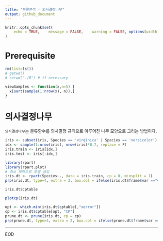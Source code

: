 ```yaml
---
title: "분류분석 - 의사결정나무"
output: github_document
---
```


```r
knitr::opts_chunk$set(
	echo = TRUE,	message = FALSE,	warning = FALSE, options(width = 120), fig.width = 12, fig.height = 8
)
```

# Prerequisite
```r
rm(list=ls())
# getwd()
# setwd("./R") # if necessary

viewSamples <- function(x,n=5) {
  x[sort(sample(1:nrow(x), n)),]
}
```


# 의사결정나무
`의사결정나무`는 분류함수를 의사결정 규칙으로 이루어진 나무 모양으로 그리는 방법이다.

```r
iris <- subset(iris, Species == 'virginica' | Species == 'versicolor')
idx <- sample(1:nrow(iris), nrow(iris)*0.7, replace = F)
iris.train <- iris[idx,]
iris.test <- iris[-idx,]

library(rpart)
library(rpart.plot)
# 최소 제약으로 모델 생성
iris.dt <- rpart(Species~., data = iris.train, cp = 0, minsplit = 1)
prp(iris.dt, type=4, extra = 2, box.col = ifelse(iris.dt$frame$var =="<leaf>", 'gray', 'white'))
```

```r
iris.dt$cptable
```
```r
plotcp(iris.dt)
```



```r
opt <- which.min(iris.dt$cptable[,"xerror"])
cp <- iris.dt$cptable[opt, "CP"]
prune.dt <- prune(iris.dt, cp = cp)
prp(prune.dt, type=4, extra = 2, box.col = ifelse(prune.dt$frame$var =="<leaf>", 'gray', 'white'))
```




----

EOD